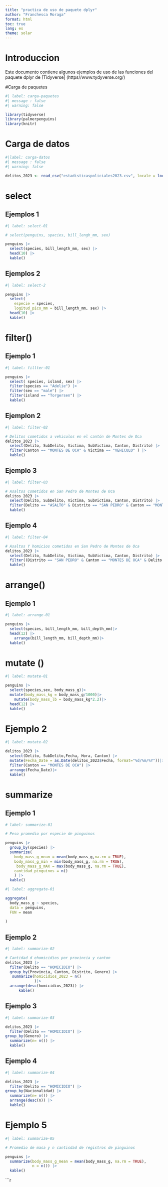 ---
title: "practica de uso de paquete dplyr"
author: "Franchesca Moraga"
format: html
toc: true 
lang: es
theme: solar
---

# Introduccion 
Este documento contiene algunos ejemplos de uso de las funciones del paquete dplyr de [Tidyverse] (https//www.tydyverse.org/)


#Carga de paquetes 

```{r}
#| label: carga-paquetes
#| message : false
#| warning: false

library(tidyverse)
library(palmerpenguins)
library(knitr)
```

# Carga de datos 

```{r}
#|label: carga-datos
#| message : false
#| warning: false

delitos_2023 <- read_csv("estadisticaspoliciales2023.csv", locale = locale(encoding = "WINDOWS-1252"))

```


# select

## Ejemplos 1

```{r}
#| label: select-01

# select(penguins, spacies, bill_lengh_mm, sex)

penguins |>
  select(species, bill_length_mm, sex) |>
  head(10) |>
  kable()
```

## Ejemplos 2

```{r}
#| label: select-2

penguins |>
  select(
    especie = species,
    logitud_pico_mm = bill_length_mm, sex) |> 
  head(10) |>
  kable()
```
    
   

# filter()

## Ejemplo 1


```{r}
#| label: fillter-01

penguins |>
  select( species, island, sex) |>
  filter(species == "Adelie") |>
  filter(sex == "male") |> 
  filter(island == "Torgersen") |>
  kable() 
```

## Ejemplon 2

```{r}
#| label: filter-02

# Delitos cometidos a vehiculos en el cantón de Montes de Oca 
delitos_2023 |>
  select(Delito, SubDelito, Victima, SubVictima, Canton, Distrito) |>
  filter(Canton == "MONTES DE OCA" & Victima == "VEHICULO" ) |>
  kable()
```

## Ejemplo 3

```{r}
#| label: filter-03

# Asaltos cometidos en San Pedro de Montes de Oca
delitos_2023 |>
  select(Delito, SubDelito, Victima, SubVictima, Canton, Distrito) |>
  filter(Delito == "ASALTO" & Distrito == "SAN PEDRO" & Canton == "MONTES DE OCA") |>
  kable()
```

## Ejemplo 4


```{r}
#| label: filter-04

# Asaltos Y homicios cometidos en San Pedro de Montes de Oca
delitos_2023 |>
  select(Delito, SubDelito, Victima, SubVictima, Canton, Distrito) |>
  filter((Distrito == "SAN PEDRO" & Canton == "MONTES DE OCA" & Delito == "ASALTO" | Delito == "HOMICIDIO")) |>
  kable()
```

# arrange()

## Ejemplo 1

```{r}
#| label: arrange-01

penguins |> 
  select(species, bill_length_mm, bill_depth_mm)|>
  head(12) |>
    arrange(bill_length_mm, bill_depth_mm)|>
  kable()

```

# mutate ()


```{r}
#| label: mutate-01

penguins |> 
  select(species,sex, body_mass_g)|>
  mutate(body_mass_kg = body_mass_g/1000)|>
    mutate(body_mass_lb = body_mass_kg*2.2)|>
  head(12) |>
  kable()

```

# Ejemplo 2

```{r}
#| label: mutate-02

delitos_2023 |>
  select(Delito, SubDelito,Fecha, Hora, Canton) |>
  mutate(Fecha_Date = as.Date(delitos_2023$Fecha, format="%d/%m/%Y"))|>
  filter(Canton == "MONTES DE OCA") |>
  arrange(Fecha_Date)|>
  kable()

```

# summarize

## Ejemplo 1

```{r}
# label: summarize-01

# Peso promedio por especie de pinguinos

penguins |> 
  group_by(species) |>
  summarize(
    body_mass_g_mean = mean(body_mass_g,na.rm = TRUE),
    body_mass_g_min = min(body_mass_g, na.rm = TRUE),
     body_mass_g_mAX = max(body_mass_g, na.rm = TRUE),
    cantidad_pinguinos = n()
    ) |>
  kable()
```


```{r}
#| label: aggregate-01

aggregate(
  body_mass_g ~ species,
  data = penguins, 
  FUN = mean
  
)
```

## Ejemplo 2

```{r}
#| label: summarize-02

# Cantidad d ehomicidios por provincia y canton
delitos_2023 |>
  filter(Delito == "HOMICIDIO") |>
  group_by(Provincia, Canton, Distrito, Genero) |>
   summarize(homicidios_2023 = n()
             )|>
  arrange(desc(homicidios_2023)) |>
      kable()      
```

## Ejemplo 3

```{r}
#| label: summarize-03

delitos_2023 |>
  filter(Delito == "HOMICIDIO") |>
group_by(Genero) |>
  summarize(n= n()) |>
  kable()
```

## Ejemplo 4 

```{r}
#| label: summarize-04

delitos_2023 |>
  filter(Delito == "HOMICIDIO") |>
group_by(Nacionalidad) |>
  summarize(n= n()) |>
  arrange(desc(n)) |>
  kable()
```

# Ejemplo 5
```{r}
#| label: summarize-05

# Promedio de masa y n cantisdad de registros de pinguinos

penguins |>
  summarize(body_mass_g_mean = mean(body_mass_g, na.rm = TRUE),
            n = n()) |>
  kable()
```


```{r}
